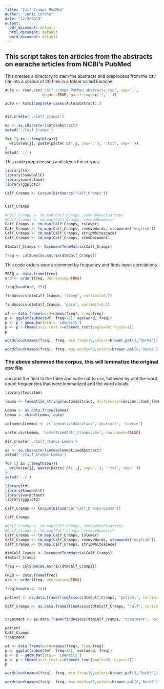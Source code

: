---
title: "Calf Cramps PubMed"
author: "Janis Corona"
date: "12/9/2019"
output:
  pdf_document: default
  html_document: default
  word_document: default
---

## This script takes ten articles from the abstracts on earache articles from NCBI's PubMed


This creates a directory to stem the abstracts and preprocess from the csv file
into a corpus of 20 files in a folder called Earache.
```{r, error=FALSE, message=FALSE, warning=FALSE}
Auto <- read.csv('calf_cramps_PubMed_abstracts.csv', sep=',',
                 header=TRUE, na.strings=c('',' '))

auto <- Auto[complete.cases(Auto$abstract),]


dir.create('./Calf_Cramps')

ea <- as.character(auto$abstract)
setwd('./Calf_Cramps')

for (j in 1:length(ea)){
  write(ea[j], paste(paste('EA',j, sep='.'), '.txt', sep=''))
}
setwd('../')


```

This code preprocesses and stems the corpus
```{r, error=FALSE, warning=FALSE, message=FALSE}
library(tm)
library(SnowballC)
library(wordcloud)
library(ggplot2)

Calf_Cramps <- Corpus(DirSource("Calf_Cramps"))


Calf_Cramps

#Calf_Cramps <- tm_map(Calf_Cramps, removePunctuation)
#Calf_Cramps <- tm_map(Calf_Cramps, removeNumbers)
Calf_Cramps <- tm_map(Calf_Cramps, tolower)
Calf_Cramps <- tm_map(Calf_Cramps, removeWords, stopwords("english"))
Calf_Cramps <- tm_map(Calf_Cramps, stripWhitespace)
Calf_Cramps <- tm_map(Calf_Cramps, stemDocument)

dtmCalf_Cramps <- DocumentTermMatrix(Calf_Cramps)

freq <- colSums(as.matrix(dtmCalf_Cramps))

```

This code orders words stemmed by frequency and finds input correlations
```{r}
FREQ <- data.frame(freq)
ord <- order(freq, decreasing=TRUE)

freq[head(ord, 25)]


```


```{r}
findAssocs(dtmCalf_Cramps, "sleep", corlimit=0.7)

```


```{r}
findAssocs(dtmCalf_Cramps, "pain", corlimit=0.5)
```


```{r}
wf <- data.frame(word=names(freq), freq=freq)
p <- ggplot(subset(wf, freq>16), aes(word, freq))
p <- p + geom_bar(stat= 'identity') 
p <- p + theme(axis.text.x=element_text(angle=90, hjust=1)) 
p

```


```{r}
wordcloud(names(freq), freq, min.freq=10,colors=brewer.pal(3,'Dark2'))

```


```{r}
wordcloud(names(freq), freq, max.words=30,colors=brewer.pal(6,'Dark2'))

```

### The above stemmed the corpus, this will lemmatize the original csv file
and add the field to the table and write out to csv, followed by plot the 
word count frequencies that were lemmatized and the word clouds

```{r, error=FALSE, message=FALSE, warning=FALSE}
library(textstem)

lemma <- lemmatize_strings(auto$abstract, dictionary=lexicon::hash_lemmas)

Lemma <- as.data.frame(lemma)
Lemma <- cbind(Lemma, auto)

colnames(Lemma) <- c('lemmatizedAbstract','abstract', 'source')

write.csv(Lemma, 'LemmatizedCalf_Cramps.csv', row.names=FALSE)

```

```{r, error=FALSE, message=FALSE, warning=FALSE}
dir.create('./Calf_Cramps-Lemma')

ea <- as.character(Lemma$lemmatizedAbstract)
setwd('./Calf_Cramps-Lemma')

for (j in 1:length(ea)){
  write(ea[j], paste(paste('EAL',j, sep='.'), '.txt', sep=''))
}
setwd('../')

```

```{r, error=FALSE, message=FALSE, warning=FALSE}
library(tm)
library(SnowballC)
library(wordcloud)
library(ggplot2)

```



```{r}
Calf_Cramps <- Corpus(DirSource("Calf_Cramps-Lemma"))

Calf_Cramps

#Calf_Cramps <- tm_map(Calf_Cramps, removePunctuation)
#Calf_Cramps <- tm_map(Calf_Cramps, removeNumbers)
Calf_Cramps <- tm_map(Calf_Cramps, tolower)
Calf_Cramps <- tm_map(Calf_Cramps, removeWords, stopwords("english"))
Calf_Cramps <- tm_map(Calf_Cramps, stripWhitespace)

dtmCalf_Cramps <- DocumentTermMatrix(Calf_Cramps)
dtmCalf_Cramps

```

```{r}
freq <- colSums(as.matrix(dtmCalf_Cramps))

FREQ <- data.frame(freq)
ord <- order(freq, decreasing=TRUE)

freq[head(ord, 25)]

```


```{r}
patient <- as.data.frame(findAssocs(dtmCalf_Cramps, "patient", corlimit=0.70))

Calf_Cramps <- as.data.frame(findAssocs(dtmCalf_Cramps, "calf", corlimit=0.75))


treatment <- as.data.frame(findAssocs(dtmCalf_Cramps, "treatment", corlimit=0.55))

patient
Calf_Cramps
treatment
```

```{r, width=500, height=500}
wf <- data.frame(word=names(freq), freq=freq)
p <- ggplot(subset(wf, freq>15), aes(word, freq))
p <- p + geom_bar(stat= 'identity') 
p <- p + theme(axis.text.x=element_text(angle=90, hjust=1)) 
p

```

```{r}
wordcloud(names(freq), freq, min.freq=10,colors=brewer.pal(3,'Dark2'))

```

```{r}
wordcloud(names(freq), freq, max.words=40,colors=brewer.pal(6,'Dark2'))

```


